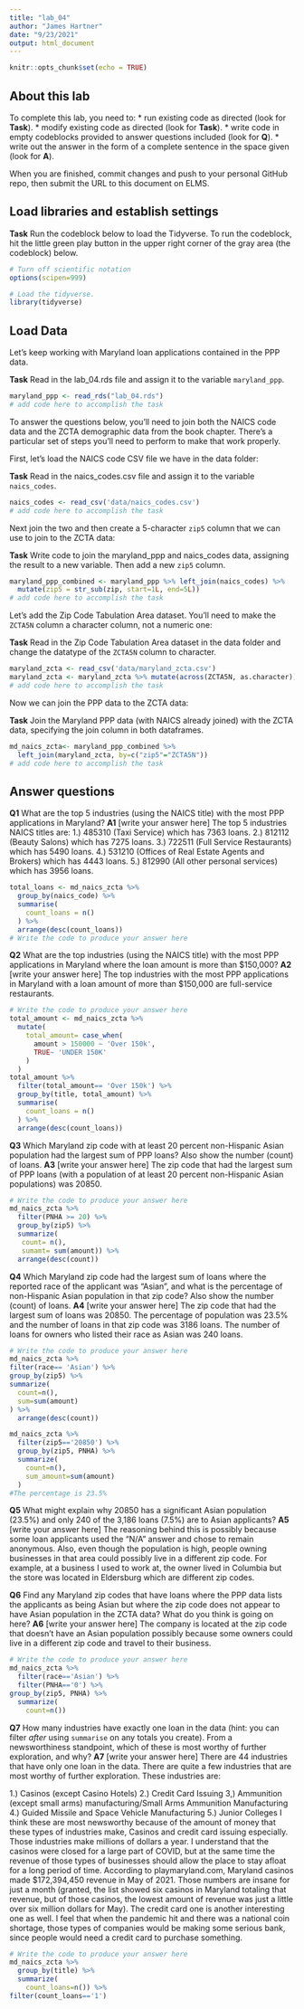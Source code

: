 ```yaml
---
title: "lab_04"
author: "James Hartner"
date: "9/23/2021"
output: html_document
---
```


```r
knitr::opts_chunk$set(echo = TRUE)
```

## About this lab

To complete this lab, you need to:
* run existing code as directed (look for **Task**).
* modify existing code as directed (look for **Task**).
* write code in empty codeblocks provided to answer questions included (look for **Q**).
* write out the answer in the form of a complete sentence in the space given (look for **A**).

When you are finished, commit changes and push to your personal GitHub repo, then submit the URL to this document on ELMS.

## Load libraries and establish settings

**Task** Run the codeblock below to load the Tidyverse. To run the codeblock, hit the little green play button in the upper right corner of the gray area (the codeblock) below.

```r
# Turn off scientific notation
options(scipen=999)

# Load the tidyverse.
library(tidyverse)
```

## Load Data

Let's keep working with Maryland loan applications contained in the PPP data.

**Task** Read in the lab_04.rds file and assign it to the variable `maryland_ppp`.

```r
maryland_ppp <- read_rds("lab_04.rds")
# add code here to accomplish the task
```

To answer the questions below, you'll need to join both the NAICS code data and the ZCTA demographic data from the book chapter. There's a particular set of steps you'll need to perform to make that work properly.

First, let's load the NAICS code CSV file we have in the data folder:

**Task** Read in the naics_codes.csv file and assign it to the variable `naics_codes`.

```r
naics_codes <- read_csv('data/naics_codes.csv')
# add code here to accomplish the task
```

Next join the two and then create a 5-character `zip5` column that we can use to join to the ZCTA data:

**Task** Write code to join the maryland_ppp and naics_codes data, assigning the result to a new variable. Then add a new `zip5` column.

```r

maryland_ppp_combined <- maryland_ppp %>% left_join(naics_codes) %>%
  mutate(zip5 = str_sub(zip, start=1L, end=5L)) 
# add code here to accomplish the task
```

Let's add the Zip Code Tabulation Area dataset. You'll need to make the `ZCTA5N` column a character column, not a numeric one:

**Task** Read in the Zip Code Tabulation Area dataset in the data folder and change the datatype of the `ZCTA5N` column to character.

```r
maryland_zcta <- read_csv('data/maryland_zcta.csv')
maryland_zcta <- maryland_zcta %>% mutate(across(ZCTA5N, as.character))
# add code here to accomplish the task
```

Now we can join the PPP data to the ZCTA data:

**Task** Join the Maryland PPP data (with NAICS already joined) with the ZCTA data, specifying the join column in both dataframes.

```r
md_naics_zcta<- maryland_ppp_combined %>% 
  left_join(maryland_zcta, by=c("zip5"="ZCTA5N"))
# add code here to accomplish the task
```

## Answer questions

**Q1** What are the top 5 industries (using the NAICS title) with the most PPP applications in Maryland?
**A1** [write your answer here]
The top 5 industries NAICS titles are: 
1.) 
485310 (Taxi Service) which has 7363 loans.
2.)
812112 (Beauty Salons) which has 7275 loans.
3.)
722511 (Full Service Restaurants) which has 5490 loans. 
4.)
531210 (Offices of Real Estate Agents and Brokers) which has 4443 loans.
5.) 
812990 (All other personal services) which has 3956 loans.

```r
total_loans <- md_naics_zcta %>%
  group_by(naics_code) %>%
  summarise(
    count_loans = n()
  ) %>%
  arrange(desc(count_loans))
# Write the code to produce your answer here
```

**Q2** What are the top industries (using the NAICS title) with the most PPP applications in Maryland where the loan amount is more than $150,000?
**A2** [write your answer here]
The top industries with the most PPP applications in Maryland with a loan amount of more than $150,000 are full-service restaurants.

```r
# Write the code to produce your answer here
total_amount <- md_naics_zcta %>%
  mutate(
    total_amount= case_when(
      amount > 150000 ~ 'Over 150k',
      TRUE~ 'UNDER 150K'
    )
  )
total_amount %>% 
  filter(total_amount== 'Over 150k') %>%
  group_by(title, total_amount) %>%
  summarise(
    count_loans = n()
  ) %>%
  arrange(desc(count_loans))
```

**Q3** Which Maryland zip code with at least 20 percent non-Hispanic Asian population had the largest sum of PPP loans? Also show the number (count) of loans.
**A3** [write your answer here]
The zip code that had the largest sum of PPP loans (with a population of at least 20 percent non-Hispanic Asian populations) was 20850.
```r
# Write the code to produce your answer here
md_naics_zcta %>%
  filter(PNHA >= 20) %>%
  group_by(zip5) %>%
  summarize(
   count= n(),
   sumamt= sum(amount)) %>%
  arrange(desc(count))
```

**Q4** Which Maryland zip code had the largest sum of loans where the reported race of the applicant was "Asian", and what is the percentage of non-Hispanic Asian population in that zip code? Also show the number (count) of loans.
**A4** [write your answer here]
The zip code that had the largest sum of loans was 20850.  The percentage of population was 23.5% and the number of loans in that zip code was 3186 loans. The number of loans for owners who listed their race as Asian was 240 loans.

```r
# Write the code to produce your answer here
md_naics_zcta %>%
filter(race== 'Asian') %>%
group_by(zip5) %>% 
summarize(
  count=n(),
  sum=sum(amount)
) %>%
  arrange(desc(count))

md_naics_zcta %>%
  filter(zip5=='20850') %>%
  group_by(zip5, PNHA) %>%
  summarize(
    count=n(),
    sum_amount=sum(amount)
  )
#The percentage is 23.5%
```

**Q5** What might explain why 20850 has a significant Asian population (23.5%) and only 240 of the 3,186 loans (7.5%) are to Asian applicants?
**A5** [write your answer here]
The reasoning behind this is possibly because some loan applicants used the "N/A" answer and chose to remain anonymous. Also, even though the population is high, people owning businesses in that area could possibly live in a different zip code. For example, at a business I used to work at, the owner lived in Columbia but the store was located in Eldersburg which are different zip codes. 


**Q6** Find any Maryland zip codes that have loans where the PPP data lists the applicants as being Asian but where the zip code does not appear to have Asian population in the ZCTA data? What do you think is going on here?
**A6** [write your answer here]
The company is located at the zip code that doesn't have an Asian population possibly because some owners could live in a different zip code and travel to their business. 
```r
# Write the code to produce your answer here
md_naics_zcta %>%
  filter(race=='Asian') %>%
  filter(PNHA=='0') %>%
group_by(zip5, PNHA) %>%
  summarize(
    count=n())

```

**Q7** How many industries have exactly one loan in the data (hint: you can filter _after_ using `summarise` on any totals you create). From a newsworthiness standpoint, which of these is most worthy of further exploration, and why?
**A7** [write your answer here]
There are 44 industries that have only one loan in the data. There are quite a few industries that are most worthy of further exploration. These industries are:

1.) Casinos (except Casino Hotels)
2.) Credit Card Issuing 
3,) Ammunition (except small arms) manufacturing/Small Arms Ammunition Manufacturing
4.) Guided Missile and Space Vehicle Manufacturing
5.) Junior Colleges	
I think these are most newsworthy because of the amount of money that these types of industries make, Casinos and credit card issuing especially. Those industries make millions of dollars a year. I understand that the casinos were closed for a large part of COVID, but at the same time the revenue of those types of businesses should allow the place to stay afloat for a long period of time. According to playmaryland.com, Maryland casinos made $172,394,450 revenue in May of 2021. Those numbers are insane for just a month (granted, the list showed six casinos in Maryland totaling that revenue, but of those casinos, the lowest amount of revenue was just a little over six million dollars for May). The credit card one is another interesting one as well. I feel that when the pandemic hit and there was a national coin shortage, those types of companies would be making some serious bank, since people would need a credit card to purchase something. 
```r

# Write the code to produce your answer here
md_naics_zcta %>%
  group_by(title) %>%
  summarize(
    count_loans=n()) %>%
filter(count_loans=='1')
  


```
